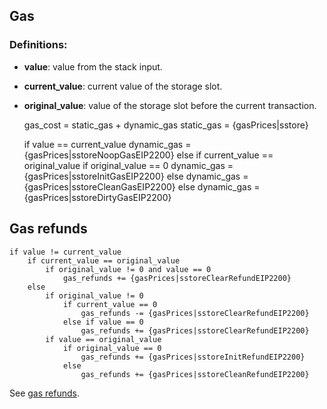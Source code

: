 ## Gas

### Definitions:
- **value**: value from the stack input.
- **current_value**: current value of the storage slot.
- **original_value**: value of the storage slot before the current transaction.

    gas_cost = static_gas + dynamic_gas
    static_gas = {gasPrices|sstore}

    if value == current_value
        dynamic_gas = {gasPrices|sstoreNoopGasEIP2200}
    else if current_value == original_value
        if original_value == 0
            dynamic_gas = {gasPrices|sstoreInitGasEIP2200}
        else
            dynamic_gas = {gasPrices|sstoreCleanGasEIP2200}
    else
        dynamic_gas = {gasPrices|sstoreDirtyGasEIP2200}

## Gas refunds

    if value != current_value
        if current_value == original_value
            if original_value != 0 and value == 0
                gas_refunds += {gasPrices|sstoreClearRefundEIP2200}
        else
            if original_value != 0
                if current_value == 0
                    gas_refunds -= {gasPrices|sstoreClearRefundEIP2200}
                else if value == 0
                    gas_refunds += {gasPrices|sstoreClearRefundEIP2200}
            if value == original_value
                if original_value == 0
                    gas_refunds += {gasPrices|sstoreInitRefundEIP2200}
                else
                    gas_refunds += {gasPrices|sstoreCleanRefundEIP2200}

See [gas refunds](/about).

